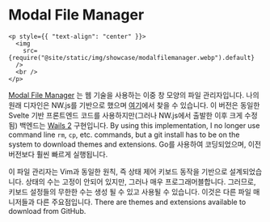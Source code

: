 # Modal File Manager

```mdx-code-block
<p style={{ "text-align": "center" }}>
  <img
    src={require("@site/static/img/showcase/modalfilemanager.webp").default}
  />
  <br />
</p>
```

[Modal File Manager](https://github.com/raguay/ModalFileManager) 는 웹 기술을 사용하는 이중 창 모양의 파일 관리자입니다. 나의 원래 디자인은 NW.js를 기반으로 했으며 [여기](https://github.com/raguay/ModalFileManager-NWjs)에서 찾을 수 있습니다. 이 버전은 동일한 Svelte 기반 프론트엔드 코드를 사용하지만(그러나 NW.js에서 출발한 이후 크게 수정됨) 백엔드는 [Wails 2](https://wails.io/) 구현입니다. By using this implementation, I no longer use command line `rm`, `cp`, etc. commands, but a git install has to be on the system to download themes and extensions. Go를 사용하여 코딩되었으며, 이전 버전보다 훨씬 빠르게 실행됩니다.

이 파일 관리자는 Vim과 동일한 원칙, 즉 상태 제어 키보드 동작을 기반으로 설계되었습니다. 상태의 수는 고정이 안되어 있지만, 그러나 매우 프로그래머블합니다. 그러므로, 키보드 설정들의 무한한 수는 생성 될 수 있고 사용될 수 있습니다. 이것은 다른 파일 매니저들과 다른 주요점입니다. There are themes and extensions available to download from GitHub.
